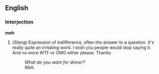 ==English==
===Interjection===
'''meh'''
#(''Slang'')  Expression of indifference, often the answer to a question. It's really quite an irritating word. I wish you people would stop saying it. And no more WTF or OMG either please. Thanks
#: ''What do you want for dinner?''
#: ''Meh.''